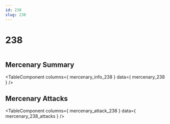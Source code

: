```yaml
---
id: 238
slug: 238
---
```



# 238

<div style = {{ display: "flex" }}>
    <Image img={require('@site/static/img/mercenaries/illust/thum_char_view_n_238.jpg')}/>
    
</div>

## Mercenary Summary

<TableComponent
  columns={ mercenary_info_238 }
  data={ mercenary_238 }
/>

## Mercenary Attacks

<TableComponent
  columns={ mercenary_attack_238 }
  data={ mercenary_238_attacks }
/>